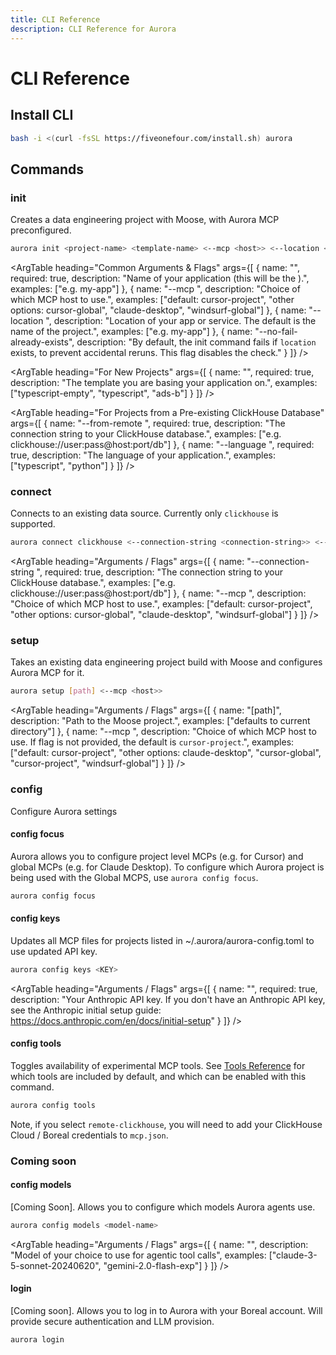 ```yaml
---
title: CLI Reference
description: CLI Reference for Aurora
---
```



# CLI Reference

## Install CLI

```bash filename="Terminal" copy
bash -i <(curl -fsSL https://fiveonefour.com/install.sh) aurora
```

## Commands

### init

Creates a data engineering project with Moose, with Aurora MCP preconfigured.

```bash filename="Terminal" copy
aurora init <project-name> <template-name> <--mcp <host>> <--location <location>> 
```

<ArgTable
  heading="Common Arguments & Flags"
  args={[
    {
      name: "<name>",
      required: true,
      description: "Name of your application (this will be the <project-name>).",
      examples: ["e.g. my-app"]
    },
    {
      name: "--mcp <host>",
      description: "Choice of which MCP host to use.",
      examples: ["default: cursor-project", "other options: cursor-global", "claude-desktop", "windsurf-global"]
    },
    {
      name: "--location <location>",
      description: "Location of your app or service. The default is the name of the project.",
      examples: ["e.g. my-app"]
    },
    {
      name: "--no-fail-already-exists",
      description: "By default, the init command fails if `location` exists, to prevent accidental reruns. This flag disables the check."
    }
  ]}
/>


<ArgTable
  heading="For New Projects"
  args={[
    {
      name: "<template-name>",
      required: true,
      description: "The template you are basing your application on.",
      examples: ["typescript-empty", "typescript", "ads-b"]
    }
  ]}
/> 

<ArgTable
  heading="For Projects from a Pre-existing ClickHouse Database"
  args={[
    {
      name: "--from-remote <connection-string>",
      required: true,
      description: "The connection string to your ClickHouse database.",
      examples: ["e.g. clickhouse://user:pass@host:port/db"]
    },
    {
      name: "--language <language>",
      required: true,
      description: "The language of your application.",
      examples: ["typescript", "python"]
    }
  ]}
/>

### connect

Connects to an existing data source. Currently only `clickhouse` is supported.

```bash filename="Terminal" copy
aurora connect clickhouse <--connection-string <connection-string>> <--mcp <claude-desktop>>
```

<ArgTable
  heading="Arguments / Flags"
  args={[
    {
      name: "--connection-string <connection-string>",
      required: true,
      description: "The connection string to your ClickHouse database.",
      examples: ["e.g. clickhouse://user:pass@host:port/db"]
    },
    {
      name: "--mcp <host>",
      description: "Choice of which MCP host to use.",
      examples: ["default: cursor-project", "other options: cursor-global", "claude-desktop", "windsurf-global"]
    }
  ]}
/>

### setup

Takes an existing data engineering project build with Moose and configures Aurora MCP for it.

```bash filename="Terminal" copy
aurora setup [path] <--mcp <host>>
```

<ArgTable
  heading="Arguments / Flags"
  args={[
    {
      name: "[path]",
      description: "Path to the Moose project.",
      examples: ["defaults to current directory"]
    },
    {
      name: "--mcp <host>",
      description: "Choice of which MCP host to use. If flag is not provided, the default is `cursor-project`.",
      examples: ["default: cursor-project", "other options: claude-desktop", "cursor-global", "cursor-project", "windsurf-global"]
    }
  ]}
/>

### config

Configure Aurora settings

#### config focus

Aurora allows you to configure project level MCPs (e.g. for Cursor) and global MCPs (e.g. for Claude Desktop). To configure which Aurora project is being used with the Global MCPS, use `aurora config focus`.

```bash filename="Terminal" copy
aurora config focus
```

#### config keys

Updates all MCP files for projects listed in ~/.aurora/aurora-config.toml to use updated API key.

```bash filename="Terminal" copy
aurora config keys <KEY>
```

<ArgTable
  heading="Arguments / Flags"
  args={[
    {
      name: "<KEY>",
      required: true,
      description: "Your Anthropic API key. If you don't have an Anthropic API key, see the Anthropic initial setup guide: https://docs.anthropic.com/en/docs/initial-setup"
    }
  ]}
/>

#### config tools

Toggles availability of experimental MCP tools. See [Tools Reference](/aurora/reference/tool-reference) for which tools are included by default, and which can be enabled with this command.

```bash filename="Terminal" copy
aurora config tools
```

Note, if you select `remote-clickhouse`, you will need to add your ClickHouse Cloud / Boreal credentials to `mcp.json`.

### Coming soon

#### config models

[Coming Soon]. Allows you to configure which models Aurora agents use.

```bash filename="Terminal" copy
aurora config models <model-name>
```

<ArgTable
  heading="Arguments / Flags"
  args={[
    {
      name: "<model-name>",
      description: "Model of your choice to use for agentic tool calls",
      examples: ["claude-3-5-sonnet-20240620", "gemini-2.0-flash-exp"]
    }
  ]}
/>

#### login

[Coming soon]. Allows you to log in to Aurora with your Boreal account. Will provide secure authentication and LLM provision.

```bash filename="Terminal" copy
aurora login
```
